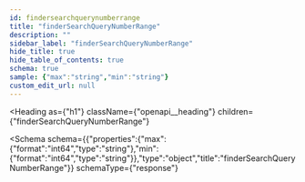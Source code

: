 ```yaml
---
id: findersearchquerynumberrange
title: "finderSearchQueryNumberRange"
description: ""
sidebar_label: "finderSearchQueryNumberRange"
hide_title: true
hide_table_of_contents: true
schema: true
sample: {"max":"string","min":"string"}
custom_edit_url: null
---
```



<Heading
  as={"h1"}
  className={"openapi__heading"}
  children={"finderSearchQueryNumberRange"}
>
</Heading>





<Schema
  schema={{"properties":{"max":{"format":"int64","type":"string"},"min":{"format":"int64","type":"string"}},"type":"object","title":"finderSearchQueryNumberRange"}}
  schemaType={"response"}
>
  
</Schema>
            